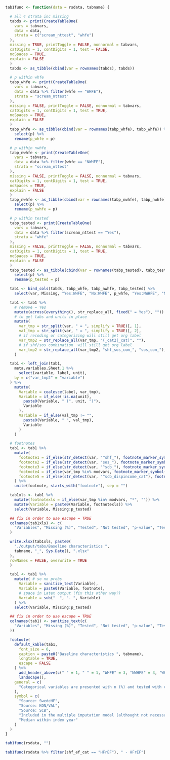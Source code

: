 ```r


tab1func <- function(data = rsdata, tabname) {

  # all 4 strata inc missing
  tabds <- print(CreateTableOne(
    vars = tabvars,
    data = data,
    strata = c("scream_nttest", "whfe")
  ),
  missing = TRUE, printToggle = FALSE, nonnormal = tabvars,
  catDigits = 1, contDigits = 1, test = FALSE,
  noSpaces = TRUE,
  explain = FALSE
  )
  tabds <- as_tibble(cbind(var = rownames(tabds), tabds))

  # p within whfe
  tabp_whfe <- print(CreateTableOne(
    vars = tabvars,
    data = data %>% filter(whfe == "WHFE"),
    strata = "scream_nttest"
  ),
  missing = FALSE, printToggle = FALSE, nonnormal = tabvars,
  catDigits = 1, contDigits = 1, test = TRUE,
  noSpaces = TRUE,
  explain = FALSE
  )
  tabp_whfe <- as_tibble(cbind(var = rownames(tabp_whfe), tabp_whfe)) %>%
    select(p) %>%
    rename(p_whfe = p)

  # p within nwhfe
  tabp_nwhfe <- print(CreateTableOne(
    vars = tabvars,
    data = data %>% filter(whfe == "NWHFE"),
    strata = "scream_nttest"
  ),
  missing = FALSE, printToggle = FALSE, nonnormal = tabvars,
  catDigits = 1, contDigits = 1, test = TRUE,
  noSpaces = TRUE,
  explain = FALSE
  )
  tabp_nwhfe <- as_tibble(cbind(var = rownames(tabp_nwhfe), tabp_nwhfe)) %>%
    select(p) %>%
    rename(p_nwhfe = p)

  # p within tested
  tabp_tested <- print(CreateTableOne(
    vars = tabvars,
    data = data %>% filter(scream_nttest == "Yes"),
    strata = "whfe"
  ),
  missing = FALSE, printToggle = FALSE, nonnormal = tabvars,
  catDigits = 1, contDigits = 1, test = TRUE,
  noSpaces = TRUE,
  explain = FALSE
  )
  tabp_tested <- as_tibble(cbind(var = rownames(tabp_tested), tabp_tested)) %>%
    select(p) %>%
    rename(p_tested = p)

  tab1 <- bind_cols(tabds, tabp_whfe, tabp_nwhfe, tabp_tested) %>%
    select(var, Missing, "Yes:WHFE", "No:WHFE", p_whfe, "Yes:NWHFE", "No:NWHFE", p_nwhfe, p_tested)

  tab1 <- tab1 %>%
    # remove = Yes
    mutate(across(everything(), str_replace_all, fixed(" = Yes"), "")) %>%
    # to get labs and units in place
    mutate(
      var_tmp = str_split(var, " = ", simplify = TRUE)[, 1],
      val_tmp = str_split(var, " = ", simplify = TRUE)[, 2],
      # if recoding or categorizing will still get org label
      var_tmp2 = str_replace_all(var_tmp, "(_cat2|_cat)", ""),
      # if shf/sos combination  will still get org label
      var_tmp2 = str_replace_all(var_tmp2, "shf_sos_com_", "sos_com_"),
    )

  tab1 <- left_join(tab1,
    meta.variables.Sheet.1 %>%
      select(variable, label, unit),
    by = c("var_tmp2" = "variable")
  ) %>%
    mutate(
      Variable = coalesce(label, var_tmp),
      Variable = if_else(!is.na(unit),
        paste0(Variable, " (", unit, ")"),
        Variable
      ),
      Variable = if_else(val_tmp != "",
        paste0(Variable, " ", val_tmp),
        Variable
      )
    )

  # footnotes
  tab1 <- tab1 %>%
    mutate(
      footnote1 = if_else(str_detect(var, "^shf_"), footnote_marker_symbol(1), ""),
      footnote2 = if_else(str_detect(var, "sos_"), footnote_marker_symbol(2), ""),
      footnote3 = if_else(str_detect(var, "^scb_"), footnote_marker_symbol(3), ""),
      footnote4 = if_else(var_tmp %in% modvars, footnote_marker_symbol(4), ""),
      footnote5 = if_else(str_detect(var, "^scb_dispincome_cat"), footnote_marker_symbol(5), "")
    ) %>%
    unite(footnote, starts_with("footnote"), sep = "")

  tab1xls <- tab1 %>%
    mutate(footnotexls = if_else(var_tmp %in% modvars, "*", "")) %>%
    mutate(Variable = paste0(Variable, footnotexls)) %>%
    select(Variable, Missing:p_tested)

  ## fix in order to use escape = TRUE
  colnames(tab1xls) <- c(
    "Variables", "Missing (%)", "Tested", "Not tested", "p-value", "Tested", "Not tested", "p-value", "p-value tested (WHFE vs NWFE)"
  )

  write.xlsx(tab1xls, paste0(
    "./output/tabs/Baseline characteristics ",
    tabname, "_", Sys.Date(), ".xlsx"
  ),
  rowNames = FALSE, overwrite = TRUE
  )

  tab1 <- tab1 %>%
    mutate( # so no probs
      Variable = sanitize_text(Variable),
      Variable = paste0(Variable, footnote),
      # space in Latex output (fix this other way?)
      Variable = sub("  ", ". ", Variable)
    ) %>%
    select(Variable, Missing:p_tested)

  ## fix in order to use escape = TRUE
  colnames(tab1) <- sanitize_text(c(
    "Variables", "Missing (%)", "Tested", "Not tested", "p-value", "Tested", "Not tested", "p-value", "p-value tested"
  ))

  footnote(
    default_kable(tab1,
      font_size = 6,
      caption = paste0("Baseline characteristics ", tabname),
      longtable = TRUE,
      escape = FALSE
    ) %>%
      add_header_above(c(" " = 1, " " = 1, "WHFE" = 3, "NWHFE" = 3, "WHFE vs NWFE" = 1)) %>%
      landscape(),
    general = c(
      "Categorical variables are presented with n (%) and tested with chi-square test and continuous variables with median [q1-q3] and tested with Kruskal-Wallis test."
    ),
    symbol = c(
      "Source: SwedeHF",
      "Source: KON/VAL",
      "Source: SCB",
      "Included in the multiple imputation model (althought not necessarily imputed if there is no missing data) and logistic/cox models.",
      "Median within index year"
    )
  )
}
```

```r
tab1func(rsdata, "")
```

```r
tab1func(rsdata %>% filter(shf_ef_cat == "HFrEF"), " - HFrEF")
```

